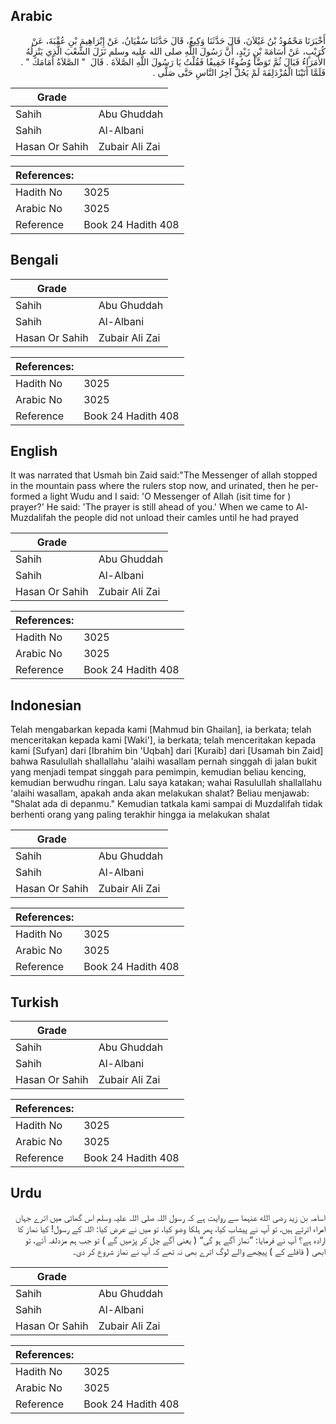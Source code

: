## Arabic


<div dir="rtl" lang="ar" style={{fontSize:'larger',backgroundColor:'#f8f9fa',padding:20}}>
أَخْبَرَنَا مَحْمُودُ بْنُ غَيْلاَنَ، قَالَ حَدَّثَنَا وَكِيعٌ، قَالَ حَدَّثَنَا سُفْيَانُ، عَنْ إِبْرَاهِيمَ بْنِ عُقْبَةَ، عَنْ كُرَيْبٍ، عَنْ أُسَامَةَ بْنِ زَيْدٍ، أَنَّ رَسُولَ اللَّهِ صلى الله عليه وسلم نَزَلَ الشِّعْبَ الَّذِي يَنْزِلُهُ الأُمَرَاءُ فَبَالَ ثُمَّ تَوَضَّأَ وُضُوءًا خَفِيفًا فَقُلْتُ يَا رَسُولَ اللَّهِ الصَّلاَةَ ‏.‏ قَالَ ‏ "‏ الصَّلاَةُ أَمَامَكَ ‏"‏ ‏.‏ فَلَمَّا أَتَيْنَا الْمُزْدَلِفَةَ لَمْ يَحُلَّ آخِرُ النَّاسِ حَتَّى صَلَّى ‏.‏
</div>
<div style={{backgroundColor:'#f8f9fa',padding:20, marginBottom: 10}}><table> <thead> <tr> <th>Grade</th> <th></th> </tr> </thead> <tbody> <tr><td>Sahih</td><td>Abu Ghuddah</td></tr><tr><td>Sahih</td><td>Al-Albani</td></tr><tr><td>Hasan Or Sahih</td><td>Zubair Ali Zai</td></tr></tbody></table><table> <thead> <tr> <th>References:</th> <th></th> </tr> </thead> <tbody><tr><td>Hadith No</td><td>3025</td></tr><tr><td>Arabic No</td><td>3025</td></tr><tr><td>Reference</td><td>Book 24 Hadith 408</td></tr></tbody></table></div>

## Bengali


<div dir="ltr" lang="bn" style={{fontSize:'larger',backgroundColor:'#f8f9fa',padding:20}}>

</div>
<div style={{backgroundColor:'#f8f9fa',padding:20, marginBottom: 10}}><table> <thead> <tr> <th>Grade</th> <th></th> </tr> </thead> <tbody> <tr><td>Sahih</td><td>Abu Ghuddah</td></tr><tr><td>Sahih</td><td>Al-Albani</td></tr><tr><td>Hasan Or Sahih</td><td>Zubair Ali Zai</td></tr></tbody></table><table> <thead> <tr> <th>References:</th> <th></th> </tr> </thead> <tbody><tr><td>Hadith No</td><td>3025</td></tr><tr><td>Arabic No</td><td>3025</td></tr><tr><td>Reference</td><td>Book 24 Hadith 408</td></tr></tbody></table></div>

## English


<div dir="ltr" lang="en" style={{fontSize:'larger',backgroundColor:'#f8f9fa',padding:20}}>
It was narrated that Usmah bin Zaid said:"The Messenger of allah stopped in the mountain pass where the rulers stop now, and urinated, then he performed a light Wudu and I said: 'O Messenger of Allah (isit time for ) prayer?' He said: 'The prayer is still ahead of you.' When we came to Al-Muzdalifah the people did not unload their camles until he had prayed
</div>
<div style={{backgroundColor:'#f8f9fa',padding:20, marginBottom: 10}}><table> <thead> <tr> <th>Grade</th> <th></th> </tr> </thead> <tbody> <tr><td>Sahih</td><td>Abu Ghuddah</td></tr><tr><td>Sahih</td><td>Al-Albani</td></tr><tr><td>Hasan Or Sahih</td><td>Zubair Ali Zai</td></tr></tbody></table><table> <thead> <tr> <th>References:</th> <th></th> </tr> </thead> <tbody><tr><td>Hadith No</td><td>3025</td></tr><tr><td>Arabic No</td><td>3025</td></tr><tr><td>Reference</td><td>Book 24 Hadith 408</td></tr></tbody></table></div>

## Indonesian


<div dir="ltr" lang="id" style={{fontSize:'larger',backgroundColor:'#f8f9fa',padding:20}}>
Telah mengabarkan kepada kami [Mahmud bin Ghailan], ia berkata; telah menceritakan kepada kami [Waki'], ia berkata; telah menceritakan kepada kami [Sufyan] dari [Ibrahim bin 'Uqbah] dari [Kuraib] dari [Usamah bin Zaid] bahwa Rasulullah shallallahu 'alaihi wasallam pernah singgah di jalan bukit yang menjadi tempat singgah para pemimpin, kemudian beliau kencing, kemudian berwudhu ringan. Lalu saya katakan; wahai Rasulullah shallallahu 'alaihi wasallam, apakah anda akan melakukan shalat? Beliau menjawab: "Shalat ada di depanmu." Kemudian tatkala kami sampai di Muzdalifah tidak berhenti orang yang paling terakhir hingga ia melakukan shalat
</div>
<div style={{backgroundColor:'#f8f9fa',padding:20, marginBottom: 10}}><table> <thead> <tr> <th>Grade</th> <th></th> </tr> </thead> <tbody> <tr><td>Sahih</td><td>Abu Ghuddah</td></tr><tr><td>Sahih</td><td>Al-Albani</td></tr><tr><td>Hasan Or Sahih</td><td>Zubair Ali Zai</td></tr></tbody></table><table> <thead> <tr> <th>References:</th> <th></th> </tr> </thead> <tbody><tr><td>Hadith No</td><td>3025</td></tr><tr><td>Arabic No</td><td>3025</td></tr><tr><td>Reference</td><td>Book 24 Hadith 408</td></tr></tbody></table></div>

## Turkish


<div dir="ltr" lang="tr" style={{fontSize:'larger',backgroundColor:'#f8f9fa',padding:20}}>

</div>
<div style={{backgroundColor:'#f8f9fa',padding:20, marginBottom: 10}}><table> <thead> <tr> <th>Grade</th> <th></th> </tr> </thead> <tbody> <tr><td>Sahih</td><td>Abu Ghuddah</td></tr><tr><td>Sahih</td><td>Al-Albani</td></tr><tr><td>Hasan Or Sahih</td><td>Zubair Ali Zai</td></tr></tbody></table><table> <thead> <tr> <th>References:</th> <th></th> </tr> </thead> <tbody><tr><td>Hadith No</td><td>3025</td></tr><tr><td>Arabic No</td><td>3025</td></tr><tr><td>Reference</td><td>Book 24 Hadith 408</td></tr></tbody></table></div>

## Urdu


<div dir="rtl" lang="ur" style={{fontSize:'larger',backgroundColor:'#f8f9fa',padding:20}}>
اسامہ بن زید رضی الله عنہما سے روایت ہے کہ رسول اللہ صلی اللہ علیہ وسلم اس گھاٹی میں اترے جہاں امراء اترتے ہیں، تو آپ نے پیشاب کیا، پھر ہلکا وضو کیا، تو میں نے عرض کیا: اللہ کے رسول! کیا نماز کا ارادہ ہے؟ آپ نے فرمایا: ”نماز آگے ہو گی“ ( یعنی آگے چل کر پڑھیں گے ) تو جب ہم مزدلفہ آئے، تو ابھی ( قافلے کے ) پیچھے والے لوگ اترے بھی نہ تھے کہ آپ نے نماز شروع کر دی۔
</div>
<div style={{backgroundColor:'#f8f9fa',padding:20, marginBottom: 10}}><table> <thead> <tr> <th>Grade</th> <th></th> </tr> </thead> <tbody> <tr><td>Sahih</td><td>Abu Ghuddah</td></tr><tr><td>Sahih</td><td>Al-Albani</td></tr><tr><td>Hasan Or Sahih</td><td>Zubair Ali Zai</td></tr></tbody></table><table> <thead> <tr> <th>References:</th> <th></th> </tr> </thead> <tbody><tr><td>Hadith No</td><td>3025</td></tr><tr><td>Arabic No</td><td>3025</td></tr><tr><td>Reference</td><td>Book 24 Hadith 408</td></tr></tbody></table></div>